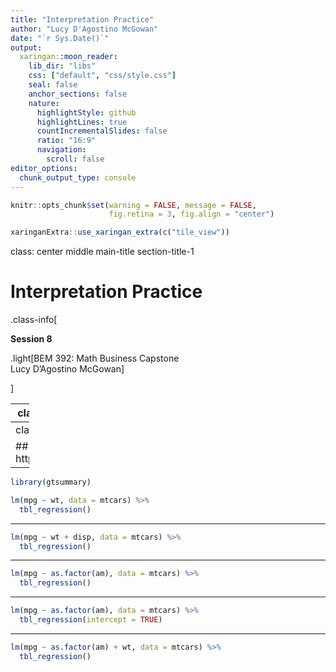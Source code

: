 ```yaml
---
title: "Interpretation Practice"
author: "Lucy D'Agostino McGowan"
date: "`r Sys.Date()`"
output:
  xaringan::moon_reader:
    lib_dir: "libs"
    css: ["default", "css/style.css"]
    seal: false
    anchor_sections: false
    nature:
      highlightStyle: github
      highlightLines: true
      countIncrementalSlides: false
      ratio: "16:9"
      navigation:
        scroll: false
editor_options: 
  chunk_output_type: console
---
```


```r
knitr::opts_chunk$set(warning = FALSE, message = FALSE, 
                      fig.retina = 3, fig.align = "center")
```


```r
xaringanExtra::use_xaringan_extra(c("tile_view"))
```

class: center middle main-title section-title-1

# Interpretation Practice

.class-info[

**Session 8**

.light[BEM 392: Math Business Capstone<br>
Lucy D'Agostino McGowan
]

]

---
class: section-title-1 section-title middle

# bit.ly/bem-392-s22-slides-7

---
class: section-title-1 section-title middle

## https://istats.shinyapps.io/ExploreCoverage/

---

```r
library(gtsummary)
```


```r
lm(mpg ~ wt, data = mtcars) %>%
  tbl_regression()
```

---



```r
lm(mpg ~ wt + disp, data = mtcars) %>%
  tbl_regression()
```

---



```r
lm(mpg ~ as.factor(am), data = mtcars) %>%
  tbl_regression()
```
---



```r
lm(mpg ~ as.factor(am), data = mtcars) %>%
  tbl_regression(intercept = TRUE)
```

---


```r
lm(mpg ~ as.factor(am) + wt, data = mtcars) %>%
  tbl_regression()
```
